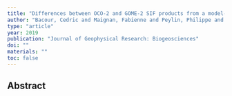 ```yaml
---
title: "Differences between OCO-2 and GOME-2 SIF products from a model-data fusion perspective"
author: "Bacour, Cedric and Maignan, Fabienne and Peylin, Philippe and Macbean, Natasha and Bastrikov, Vladislav and Joiner, Joanna and Kohler, Philipp and Guanter, Luis and Frankenberg, Christian"
type: "article"
year: 2019
publication: "Journal of Geophysical Research: Biogeosciences"
doi: ""
materials: ""
toc: false
---
```


## Abstract

